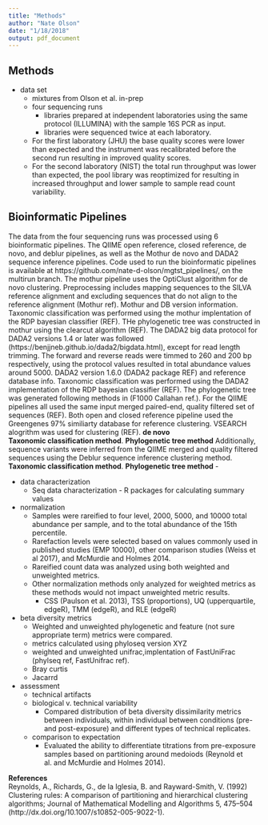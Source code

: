 ```yaml
---
title: "Methods"
author: "Nate Olson"
date: "1/18/2018"
output: pdf_document
---
```


## Methods
- data set  
    - mixtures from Olson et al. in-prep 
    - four sequencing runs 
        - libraries prepared at independent laboratories using the same protocol (ILLUMINA) with the sample 16S PCR as input. 
        - libraries were sequenced twice at each laboratory. 
    - For the first laboratory (JHU) the base quality scores were lower than expected and the instrument was recalibrated before the second run resulting in improved quality scores. 
    - For the second laboratory (NIST) the total run throughput was lower than expected, the pool library was reoptimized for resulting in increased throughput and lower sample to sample read count variability.  

## Bioinformatic Pipelines  
The data from the four sequencing runs was processed using 6 bioinformatic pipelines. 
The QIIME open reference, closed reference, de novo, and deblur pipelines, as well as the Mothur de novo and DADA2 sequence inference pipelines. 
Code used to run the bioinformatic pipelines is available at https://github.com/nate-d-olson/mgtst_pipelines/, on the multirun branch. 
The mothur pipeline uses the OptiClust algorithm for de novo clustering. Preprocessing includes mapping sequences to the SILVA reference alignment and excluding sequences that do not align to the reference alignment (Mothur ref). 
Mothur and DB version information. 
Taxonomic classification was performed using the mothur implentation of the RDP bayesian classifier (REF). 
THe phylogenetic tree was constructed in mothur using the clearcut algorithm (REF). 
The DADA2 big data protocol for DADA2 versions 1.4 or later was followed (https://benjjneb.github.io/dada2/bigdata.html), except for read length trimming. 
The forward and reverse reads were timmed to 260 and 200 bp respectively, using the protocol values resulted in total abundance values around 5000. 
DADA2 version 1.6.0 (DADA2 package REF) and reference database info. 
Taxonomic classification was performed using the DADA2 implementation of the RDP bayesian classifier (REF). 
The phylogenetic tree was generated following methods in (F1000 Callahan ref.). 
For the QIIME pipelines all used the same input merged paired-end, quality filtered set of sequences (REF). 
Both open and closed reference pipeline used the Greengenes 97% similiarty database for reference clustering. 
VSEARCH alogrithm was used for clustering (REF). 
__de novo__  
__Taxonomic classification method__. 
__Phylogenetic tree method__
Additionally, sequence variants were inferred from the QIIME merged and quality filtered sequences using the Deblur sequence inference clustering method. 
__Taxonomic classification method__. 
__Phylogenetic tree method__
            -  

- data characterization  
    - Seq data characterization - R packages for calculating summary values 

- normalization 
    - Samples were rareified to four level, 2000, 5000, and 10000 total abundance per sample, and to the total abundance of the 15th percentile. 
    - Rarefaction levels were selected based on values commonly used in published studies (EMP 10000), other comparison studies (Weiss et al 2017), and McMurdie and Holmes 2014. 
    - Rareified count data was analyzed using both weighted and unweighted metrics. 
    - Other normalization methods only analyzed for weighted metrics as these methods would not impact unweighted metric results. 
        - CSS (Paulson et al. 2013), TSS (proportions), UQ (upperquartile, edgeR), TMM (edgeR), and RLE (edgeR)

- beta diversity metrics  
    - Weighted and unweighted phylogenetic and feature (not sure appropriate term) metrics were compared. 
    - metrics calculated using phyloseq version XYZ
    - weighted and unweighted unifrac,implentation of FastUniFrac (phylseq ref, FastUnifrac ref).  
    - Bray curtis  
    - Jacarrd  
 
- assessment 
    - technical artifacts  
    - biological v. technical variability   
        - Compared distribution of beta diversity dissimilarity metrics between individuals, within individual between conditions (pre- and post-exposure) and different types of technical replicates.
    - comparison to expectation 
        - Evaluated the ability to differentiate titrations from pre-exposure samples based on partitioning around medoiods (Reynold et al. and McMurdie and Holmes 2014). 
        
__References__    
Reynolds, A., Richards, G., de la Iglesia, B. and Rayward-Smith, V. (1992) Clustering rules: A comparison of partitioning and hierarchical clustering algorithms; Journal of Mathematical Modelling and Algorithms 5, 475–504 (http://dx.doi.org/10.1007/s10852-005-9022-1).